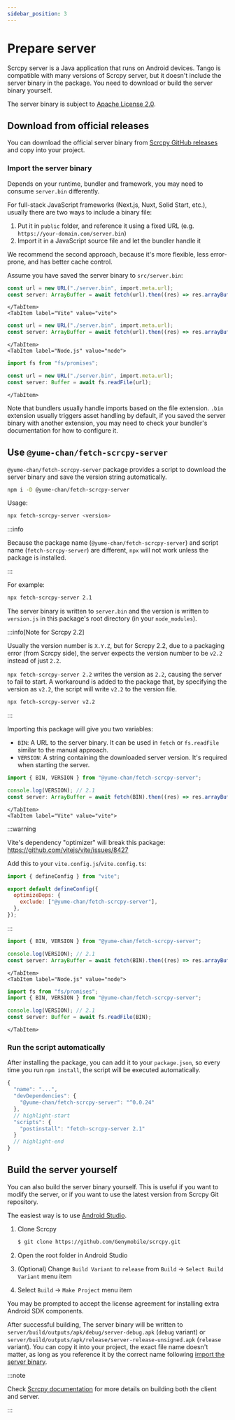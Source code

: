 ```yaml
---
sidebar_position: 3
---
```



# Prepare server

Scrcpy server is a Java application that runs on Android devices. Tango is compatible with many versions of Scrcpy server, but it doesn't include the server binary in the package. You need to download or build the server binary yourself.

The server binary is subject to [Apache License 2.0](https://github.com/Genymobile/scrcpy/blob/master/LICENSE).

## Download from official releases

You can download the official server binary from [Scrcpy GitHub releases](https://github.com/Genymobile/scrcpy/releases) and copy into your project.

### Import the server binary

Depends on your runtime, bundler and framework, you may need to consume `server.bin` differently.

For full-stack JavaScript frameworks (Next.js, Nuxt, Solid Start, etc.), usually there are two ways to include a binary file:

1. Put it in `public` folder, and reference it using a fixed URL (e.g. `https://your-domain.com/server.bin`)
2. Import it in a JavaScript source file and let the bundler handle it

We recommend the second approach, because it's more flexible, less error-prone, and has better cache control.

Assume you have saved the server binary to `src/server.bin`:

<Tabs className="runtime-tabs" groupId="bundler">
    <TabItem label="Webpack 5" value="webpack-5">

```ts transpile title="src/index.ts"
const url = new URL("./server.bin", import.meta.url);
const server: ArrayBuffer = await fetch(url).then((res) => res.arrayBuffer());
```

    </TabItem>
    <TabItem label="Vite" value="vite">

```ts transpile title="src/index.ts"
const url = new URL("./server.bin", import.meta.url);
const server: ArrayBuffer = await fetch(url).then((res) => res.arrayBuffer());
```

    </TabItem>
    <TabItem label="Node.js" value="node">

```ts transpile title="src/index.ts"
import fs from "fs/promises";

const url = new URL("./server.bin", import.meta.url);
const server: Buffer = await fs.readFile(url);
```

    </TabItem>

</Tabs>

Note that bundlers usually handle imports based on the file extension. `.bin` extension usually triggers asset handling by default, if you saved the server binary with another extension, you may need to check your bundler's documentation for how to configure it.

## Use `@yume-chan/fetch-scrcpy-server`

`@yume-chan/fetch-scrcpy-server` package provides a script to download the server binary and save the version string automatically.

```sh npm2yarn
npm i -D @yume-chan/fetch-scrcpy-server
```

Usage:

```sh
npx fetch-scrcpy-server <version>
```

:::info

Because the package name (`@yume-chan/fetch-scrcpy-server`) and script name (`fetch-scrcpy-server`) are different, `npx` will not work unless the package is installed.

:::

For example:

```sh
npx fetch-scrcpy-server 2.1
```

The server binary is written to `server.bin` and the version is written to `version.js` in this package's root directory (in your `node_modules`).

:::info[Note for Scrcpy 2.2]

Usually the version number is `X.Y.Z`, but for Scrcpy 2.2, due to a packaging error (from Scrcpy side), the server expects the version number to be `v2.2` instead of just `2.2`.

`npx fetch-scrcpy-server 2.2` writes the version as `2.2`, causing the server to fail to start. A workaround is added to the package that, by specifying the version as `v2.2`, the script will write `v2.2` to the version file.

```sh
npx fetch-scrcpy-server v2.2
```

:::

Importing this package will give you two variables:

- `BIN`: A URL to the server binary. It can be used in `fetch` or `fs.readFile` similar to the manual approach.
- `VERSION`: A string containing the downloaded server version. It's required when starting the server.

<Tabs className="runtime-tabs" groupId="bundler">
    <TabItem label="Webpack 5" value="webpack-5">

```ts transpile
import { BIN, VERSION } from "@yume-chan/fetch-scrcpy-server";

console.log(VERSION); // 2.1
const server: ArrayBuffer = await fetch(BIN).then((res) => res.arrayBuffer());
```

    </TabItem>
    <TabItem label="Vite" value="vite">

:::warning

Vite's dependency "optimizer" will break this package: https://github.com/vitejs/vite/issues/8427

Add this to your `vite.config.js`/`vite.config.ts`:

```js
import { defineConfig } from "vite";

export default defineConfig({
  optimizeDeps: {
    exclude: ["@yume-chan/fetch-scrcpy-server"],
  },
});
```

:::

```ts transpile
import { BIN, VERSION } from "@yume-chan/fetch-scrcpy-server";

console.log(VERSION); // 2.1
const server: ArrayBuffer = await fetch(BIN).then((res) => res.arrayBuffer());
```

    </TabItem>
    <TabItem label="Node.js" value="node">

```ts transpile
import fs from "fs/promises";
import { BIN, VERSION } from "@yume-chan/fetch-scrcpy-server";

console.log(VERSION); // 2.1
const server: Buffer = await fs.readFile(BIN);
```

    </TabItem>

</Tabs>

### Run the script automatically

After installing the package, you can add it to your `package.json`, so every time you run `npm install`, the script will be executed automatically.

```js title="package.json"
{
  "name": "...",
  "devDependencies": {
    "@yume-chan/fetch-scrcpy-server": "^0.0.24"
  },
  // highlight-start
  "scripts": {
    "postinstall": "fetch-scrcpy-server 2.1"
  }
  // highlight-end
}
```

## Build the server yourself

You can also build the server binary yourself. This is useful if you want to modify the server, or if you want to use the latest version from Scrcpy Git repository.

The easiest way is to use [Android Studio](https://developer.android.com/studio).

1. Clone Scrcpy

   ```sh title="Shell"
   $ git clone https://github.com/Genymobile/scrcpy.git
   ```

2. Open the root folder in Android Studio
3. (Optional) Change `Build Variant` to `release` from `Build` -> `Select Build Variant` menu item
5. Select `Build` -> `Make Project` menu item

You may be prompted to accept the license agreement for installing extra Android SDK components.


After successful building, The server binary will be written to `server/build/outputs/apk/debug/server-debug.apk` (`debug` variant) or `server/build/outputs/apk/release/server-release-unsigned.apk` (`release` variant). You can copy it into your project, the exact file name doesn't matter, as long as you reference it by the correct name following [import the server binary](#import-the-server-binary).

:::note

Check [Scrcpy documentation](https://github.com/Genymobile/scrcpy/blob/master/doc/build.md) for more details on building both the client and server.

:::
